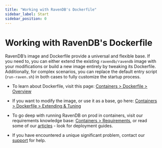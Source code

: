```yaml
---
title: "Working with RavenDB's Dockerfile"
sidebar_label: Start
sidebar_position: 0
---
```



# Working with RavenDB's Dockerfile

RavenDB’s image and Dockerfile provide a universal and flexible base.
If you need to, you can either extend the existing `ravendb/ravendb` image with your modifications or build a new image entirely by tweaking its Dockerfile.
Additionally, for complex scenarios, you can replace the default entry script (`run-raven.sh`) in both cases to fully customize the startup process.


- To learn about Dockerfile, visit this page:  [Containers &gt; Dockerfile &gt; Overview](./dockerfile-overview)


- If you want to modify the image, or use it as a base, go here: [Containers &gt; Dockerfile &gt; Extending & Tuning](./extending)


- To go deep with running RavenDB on prod in containers, visit our requirements knowledge base:  [Containers &gt; Requirements](../requirements/compute), or read some of our [articles](https://ravendb.net/articles) - look for deployment guides.


- If you have encountered a unique significant problem, contact our [support](https://ravendb.net/support) for help.
